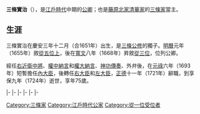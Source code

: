 {{東亞男性歷史人物
|名稱 = 三條實治
|出生日期 = [[慶安|慶安]]三年十二月初六（1651年2月6日）
|逝世日期 = [[享保|享保]]九年八月十二（{{death date and age|1724|9|28|1651|2|6}}）
|法號 = 曉心院觀照
|別名 = 三條季房、三條實通
|身份 = [[從一位|從一位]][[左大臣|左大臣]]
|主君 = [[靈元天皇|靈元天皇]]→[[東山天皇|東山天皇]]→[[中御門天皇|中御門天皇]]
|父親 = {{link-ja|三條公富|三条公富}}
|正室 = 今出川氏
|正室之父 = {{link-ja|今出川公規|今出川公規}}
|子 = {{link-ja|三條公兼|三条公兼}}、{{link-ja|三條公充|三条公充}}
|女 = {{link-ja|井伊直通|井伊直通}}妻、八條隆英妻
}}

{{japanese|japanese=三条 実治|kana=さんじょう さねはる|romaji=Sanjou Saneharu|kyujitai=三條 實治}}
'''三條實治'''（{{bd|1651年|2月6日|1724年|9月28日}}），是[[江戶時代|江戶時代]]中期的[[公卿|公卿]]；也是[[藤原北家|藤原北家]][[清華家|清華家]]的[[三條家|三條家]]當主。

==生涯==
三條實治在慶安三年十二月（合1651年）出生，是[[三條公修|三條公修]]的獨子。[[明曆|明曆]]元年（1655年）敘[[從五位|從五位上]]，後在[[寬文|寬文]]八年（1668年）昇敘[[從三位|從三位]]，位列公卿。

經任[[近衛府|右近衛中將]]、[[中納言|權中納言]]和[[大納言|權大納言]]、[[神功傳奏|神功傳奏]]、{{link-ja|踏歌節會|踏歌節会}}外弁後，在[[元祿|元祿]]六年（1693年）短暫擔任[[內大臣|內大臣]]，後轉任[[右大臣|右大臣]]和[[左大臣|左大臣]]，[[正德_(日本)|正德]]十一年（1721年）辭職，到享保九年（1724年）逝世，享年75歲。

{{start box|width=auto}}
{{s-pre}}
|-
{{s-before|{{link-ja|三條公富|三条公富}}}}
{{s-title|[[三條家|三條家]]當主|1782年1月11日－1724年9月28日}}
{{s-after|{{link-ja|三條公兼|三条公兼}}}}
|-
{{s-off}}
|-
{{s-before|{{link-ja|花山院定誠|花山院定誠}}}}
{{s-title|{{link-ja|近衛大將|近衛大将|右大將}}|1685年8月22日－1693年12月2日}}
{{s-after|[[二條綱平|二條綱平]]}}
|-
{{s-before|rows=2|[[近衛家熈|近衛家熈]]}}
{{s-title|[[內大臣|內大臣]]|1693年9月6日－1694年1月11日}}
{{s-after|rows=2|[[九條輔實|九條輔實]]}}
|-
{{s-title|[[右大臣|右大臣]]|1704年2月26日－1704年3月10日}}
|-
{{s-before|九條輔實}}
{{s-title|[[左大臣|左大臣]]|1715年4月15日－1715年9月9日}}
{{s-after|二條綱平}}
{{end box}}
{{三條家}}
[[Category:三條家|Category:三條家]]
[[Category:江戶時代公家|Category:江戶時代公家]]
[[Category:從一位受位者|Category:從一位受位者]]